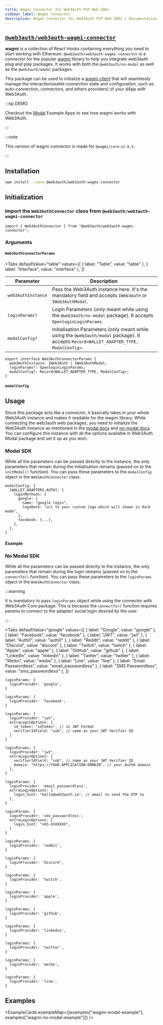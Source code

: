 ```yaml
---
title: Wagmi Connector for Web3Auth PnP Web SDKs
sidebar_label: Wagmi Connector
description: Wagmi Connector for Web3Auth PnP Web SDKs | Documentation - Web3Auth
---
```



## [`@web3auth/web3auth-wagmi-connector`](https://npmjs.com/package/@web3auth/web3auth-wagmi-connector)

**wagmi** is a collection of React Hooks containing everything you need to start working with
Ethereum. `@web3auth/web3auth-wagmi-connector` is a connector for the popular
[wagmi](https://github.com/tmm/wagmi) library to help you integrate web3auth plug and play packages.
It works with both the `@web3auth/no-modal` as well as the `@web3auth/modal` packages.

This package can be used to initialize a [wagmi client](https://wagmi.sh) that will seamlessly
manage the interaction(wallet connection state and configuration, such as: auto-connection,
connectors, and ethers providers) of your dApp with Web3Auth.

:::tip DEMO

Checkout the
[Modal](https://github.com/Web3Auth/web3auth-pnp-examples/tree/main/web-modal-sdk/wagmi-examples)
Example Apps to see how wagmi works with Web3Auth.

:::

:::note

This version of wagmi connector is made for `@wagmi/core` `v2.6.5`.

:::

## Installation

```bash npm2yarn
npm install --save @web3auth/web3auth-wagmi-connector
```

## Initialization

### Import the `Web3AuthConnector` class from `@web3auth/web3auth-wagmi-connector`

```tsx
import { Web3AuthConnector } from "@web3auth/web3auth-wagmi-connector";
```

### Arguments

#### `Web3AuthConnectorParams`

<Tabs
  defaultValue="table"
  values={[
    { label: "Table", value: "table" },
    { label: "Interface", value: "interface" },
  ]}
>

<TabItem value="table">

| Parameter          | Description                                                                                                                              |
| ------------------ | ---------------------------------------------------------------------------------------------------------------------------------------- |
| `web3AuthInstance` | Pass the Web3Auth instance here. It's the mandatory field and accepts `IWeb3Auth` or `IWeb3AuthModal`.                                   |
| `loginParams?`     | Login Parameters (only meant while using the `@web3auth/no-modal` package). It accepts `OpenloginLoginParams`.                           |
| `modalConfig?`     | Initialisation Parameters (only meant while using the `@web3auth/modal` package). It accepts `Record<WALLET_ADAPTER_TYPE, ModalConfig>`. |

</TabItem>

<TabItem value="interface">

```tsx
export interface Web3AuthConnectorParams {
  web3AuthInstance: IWeb3Auth | IWeb3AuthModal;
  loginParams?: OpenloginLoginParams;
  modalConfig?: Record<WALLET_ADAPTER_TYPE, ModalConfig>;
}
```

</TabItem>

</Tabs>

##### `modalConfig`

<ModalConfig />

## Usage

Since this package acts like a connector, it basically takes in your whole Web3Auth instance and
makes it readable for the wagmi library. While connecting the web3auth web packages, you need to
initialize the Web3Auth Instance as mentioned in the [modal docs](/sdk/pnp/web/modal/initialize) and
[no-modal docs](/sdk/pnp/web/no-modal/initialize). You can configure this instance with all the
options available in Web3Auth Modal package and set it up as you wish.

### Modal SDK

While all the parameters can be passed directly to the instance, the only parameters that remain
during the initialisation remains (passed on to the `initModal()` function). You can pass these
parameters to the `modalConfig` object in the `Web3AuthConnector` class.

```tsx
modalConfig: {
  [WALLET_ADAPTERS.AUTH]: {
    loginMethods: {
      google: {
        name: "google login",
        logoDark: "url to your custom logo which will shown in dark mode",
      },
      facebook: {...},
    },
  },
}
```

#### Example

### No Modal SDK

While all the parameters can be passed directly to the instance, the only parameters that remain
during the login remains (passed on to the `connectTo()` function). You can pass these parameters to
the `loginParams` object in the `Web3AuthConnector` class.

:::warning

It is mandatory to pass `loginParams` object while using the connector with Web3Auth Core package.
This is because the `connectTo()` function requires params to connect to the adapter/ social login
desired by the user.

:::

<Tabs
  defaultValue="google"
  values={[
    { label: "Google", value: "google" },
    { label: "Facebook", value: "facebook" },
    { label: "JWT", value: "jwt" },
    { label: "Auth0", value: "auth0" },
    { label: "Reddit", value: "reddit" },
    { label: "Discord", value: "discord" },
    { label: "Twitch", value: "twitch" },
    { label: "Apple", value: "apple" },
    { label: "GitHub", value: "github" },
    { label: "LinkedIn", value: "linkedin" },
    { label: "Twitter", value: "twitter" },
    { label: "Weibo", value: "weibo" },
    { label: "Line", value: "line" },
    { label: "Email Passwordless", value: "email_passwordless" },
    { label: "SMS Passwordless", value: "sms_passwordless" },
  ]}
>

<TabItem value="google">

```tsx
loginParams: {
  loginProvider: 'google',
}
```

</TabItem>
<TabItem value="facebook">

```tsx
loginParams: {
  loginProvider: 'facebook',
}
```

</TabItem>
<TabItem value="jwt">

```tsx
loginParams: {
  loginProvider: "jwt",
  extraLoginOptions: {
    id_token: "idToken", // in JWT Format
    verifierIdField: "sub", // same as your JWT Verifier ID
  }
}
```

</TabItem>
<TabItem value="auth0">

```tsx
loginParams: {
  loginProvider: "jwt",
  extraLoginOptions: {
    verifierIdField: "sub", // same as your JWT Verifier ID
    domain: "https://YOUR-APPLICATION-DOMAIN", // your Auth0 domain
  },
}
```

</TabItem>
<TabItem value="email_passwordless">

```tsx
loginParams: {
  loginProvider: 'email_passwordless',
  extraLoginOptions: {
    login_hint: "hello@web3auth.io", // email to send the OTP to
  },
}
```

</TabItem>
<TabItem value="sms_passwordless">

```tsx
loginParams: {
  loginProvider: 'sms_passwordless',
  extraLoginOptions: {
    login_hint: "+65-XXXXXXX",
  }
}
```

</TabItem>
<TabItem value="reddit">

```tsx
loginParams: {
  loginProvider: 'reddit',
}
```

</TabItem>
<TabItem value="discord">

```tsx
loginParams: {
  loginProvider: 'discord',
}
```

</TabItem>
<TabItem value="twitch">

```tsx
loginParams: {
  loginProvider: 'twitch',
}
```

</TabItem>
<TabItem value="apple">

```tsx
loginParams: {
  loginProvider: 'apple',
}
```

</TabItem>
<TabItem value="github">

```tsx
loginParams: {
  loginProvider: 'github',
}
```

</TabItem>
<TabItem value="linkedin">

```tsx
loginParams: {
  loginProvider: 'linkedin',
}
```

</TabItem>
<TabItem value="twitter">

```tsx
loginParams: {
  loginProvider: 'twitter',
}
```

</TabItem>
<TabItem value="weibo">

```tsx
loginParams: {
  loginProvider: 'weibo',
}
```

</TabItem>
<TabItem value="line">

```tsx
loginParams: {
  loginProvider: 'line',
}
```

</TabItem>

</Tabs>

## Examples

<ExampleCards exampleMap={[examples["wagmi-modal-example"], examples["wagmi-no-modal-example"]]} />
